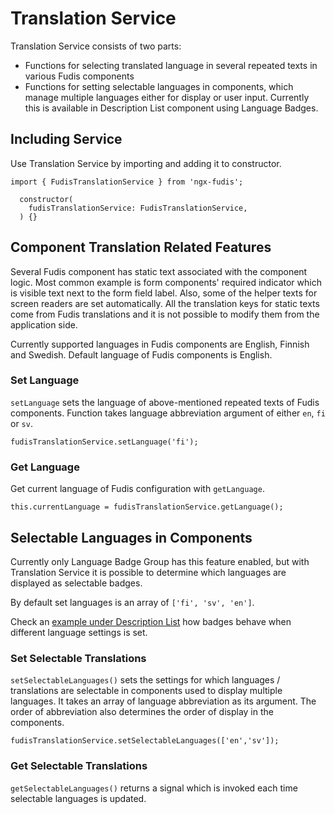
<Meta title="Services/Translation" />

# Translation Service

Translation Service consists of two parts:

- Functions for selecting translated language in several repeated texts in various Fudis components
- Functions for setting selectable languages in components, which manage multiple languages either for display or user input. Currently this is available in Description List component using Language Badges.

## Including Service

Use Translation Service by importing and adding it to constructor.

```
import { FudisTranslationService } from 'ngx-fudis';

  constructor(
    fudisTranslationService: FudisTranslationService,
  ) {}
```

## Component Translation Related Features

Several Fudis component has static text associated with the component logic. Most common example is form components' required indicator which is visible text next to the form field label.
Also, some of the helper texts for screen readers are set automatically.
All the translation keys for static texts come from Fudis translations and it is not possible to modify them from the application side.

Currently supported languages in Fudis components are English, Finnish and Swedish. Default language of Fudis components is English.

### Set Language

`setLanguage` sets the language of above-mentioned repeated texts of Fudis components. Function takes language abbreviation argument of either `en`, `fi` or `sv`.

```
fudisTranslationService.setLanguage('fi');
```

### Get Language

Get current language of Fudis configuration with `getLanguage`.

```
this.currentLanguage = fudisTranslationService.getLanguage();
```

## Selectable Languages in Components

Currently only Language Badge Group has this feature enabled, but with Translation Service it is possible to determine which languages are displayed as selectable badges.

By default set languages is an array of `['fi', 'sv', 'en']`.

Check an [example under Description List](/story/components-description-list--description-list-with-languages) how badges behave when different language settings is set.

### Set Selectable Translations

`setSelectableLanguages()` sets the settings for which languages / translations are selectable in components used to display multiple languages. It takes an array of language abbreviation as its argument. The order of abbreviation also determines the order of display in the components.

```
fudisTranslationService.setSelectableLanguages(['en','sv']);
```

### Get Selectable Translations

`getSelectableLanguages()` returns a signal which is invoked each time selectable languages is updated.
